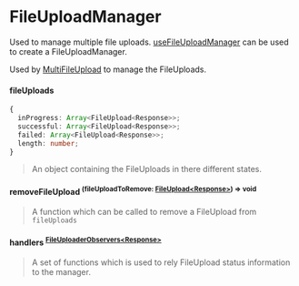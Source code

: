 # FileUploadManager

Used to manage multiple file uploads. [useFileUploadManager](../hooks/useFileUploadManager.mdx) can be used to create a 
FileUploadManager.

Used by [MultiFileUpload](../components/basics/MultiFileUpload) to manage the FileUploads.

#### fileUploads

```ts
{
  inProgress: Array<FileUpload<Response>>;
  successful: Array<FileUpload<Response>>;
  failed: Array<FileUpload<Response>>;
  length: number;
}
```

> An object containing the FileUploads in there different states.

#### removeFileUpload <sup>(fileUploadToRemove: [FileUpload\<Response\>](./FileUpload)) => void</sup>
> A function which can be called to remove a FileUpload from `fileUploads`

#### handlers <sup>[FileUploaderObservers\<Response\>](./FileUploaderObservers)</sup>
> A set of functions which is used to rely FileUpload status information to the manager.


